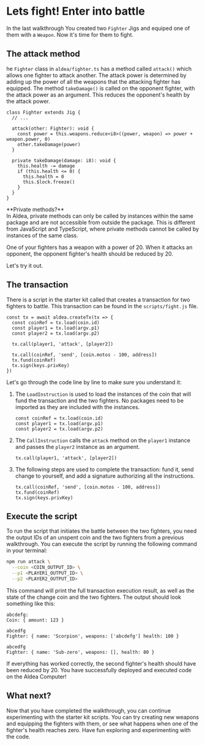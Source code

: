 
# Lets fight! Enter into battle

In the last walkthrough You created two `Fighter` Jigs and equiped one of them with a `Weapon`. Now it's time for them to fight.

## The attack method

he `Fighter` class in `aldea/fighter.ts` has a method called `attack()` which allows one fighter to attack another. The attack power is determined by adding up the power of all the weapons that the attacking fighter has equipped. The method `takeDamage()` is called on the opponent fighter, with the attack power as an argument. This reduces the opponent's health by the attack power.

```tsx
class Fighter extends Jig {
  // ...

  attack(other: Fighter): void {
    const power = this.weapons.reduce<i8>((power, weapon) => power + weapon.power, 0)
    other.takeDamage(power)
  }

  private takeDamage(damage: i8): void {
    this.health -= damage
    if (this.health <= 0) {
      this.health = 0
      this.$lock.freeze()
    }
  }
}
```

<Callout emoji="ℹ️">
  **Private methods?**<br/>
  In Aldea, private methods can only be called by instances within the same package and are not accessible from outside the package. This is different from JavaScript and TypeScript, where private methods cannot be called by instances of the same class.
</Callout>

One of your fighters has a weapon with a power of 20. When it attacks an opponent, the opponent fighter's health should be reduced by 20.

Let's try it out.

## The transaction

There is a script in the starter kit called that creates a transaction for two fighters to battle. This transaction can be found in the `scripts/fight.js` file.

```tsx
const tx = await aldea.createTx(tx => {
  const coinRef = tx.load(coin.id)
  const player1 = tx.load(argv.p1)
  const player2 = tx.load(argv.p2)

  tx.call(player1, 'attack', [player2])

  tx.call(coinRef, 'send', [coin.motos - 100, address])
  tx.fund(coinRef)
  tx.sign(keys.privKey)
})
```

Let's go through the code line by line to make sure you understand it:

1. The `LoadInstruction` is used to load the instances of the coin that will fund the transaction and the two fighters. No packages need to be imported as they are included with the instances.
    
    ```tsx
    const coinRef = tx.load(coin.id)
    const player1 = tx.load(argv.p1)
    const player2 = tx.load(argv.p2)
    ```
    
2. The `CallInstruction` calls the `attack` method on the `player1` instance and passes the `player2` instance as an argument.
    
    ```tsx
    tx.call(player1, 'attack', [player2])
    ```
    
3. The following steps are used to complete the transaction: fund it, send change to yourself, and add a signature authorizing all the instructions.
    
    ```tsx
    tx.call(coinRef, 'send', [coin.motos - 100, address])
    tx.fund(coinRef)
    tx.sign(keys.privKey)
    ```
    

## Execute the script

To run the script that initiates the battle between the two fighters, you need the output IDs of an unspent coin and the two fighters from a previous walkthrough. You can execute the script by running the following command in your terminal:

```bash
npm run attack \
  --coin <COIN_OUTPUT_ID> \
  --p1 <PLAYER1_OUTPUT_ID> \
  --p2 <PLAYER2_OUTPUT_ID>
```

This command will print the full transaction execution result, as well as the state of the change coin and the two fighters. The output should look something like this:

```text
abcdefg:
Coin: { amount: 123 }

abcedfg
Fighter: { name: 'Scorpion', weapons: ['abcdefg'] health: 100 }

abcedfg
Fighter: { name: 'Sub-zero', weapons: [], health: 80 }
```

If everything has worked correctly, the second fighter's health should have been reduced by 20. You have successfully deployed and executed code on the Aldea Computer!

## What next?

Now that you have completed the walkthrough, you can continue experimenting with the starter kit scripts. You can try creating new weapons and equipping the fighters with them, or see what happens when one of the fighter's health reaches zero. Have fun exploring and experimenting with the code.
